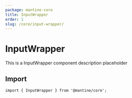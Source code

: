 ```yaml
---
package: mantine-core
title: InputWrapper
order: 1
slug: /core/input-wrapper/
---
```


# InputWrapper

This is a InputWrapper component description placeholder

<PageHeader
  source="mantine-core/src/InputWrapper/InputWrapper.tsx"
  docs="core/InputWrapper.mdx"
  package="@mantine/core"
/>

## Import

```tsx
import { InputWrapper } from '@mantine/core';
```

<PropsTable component="InputWrapper" />
